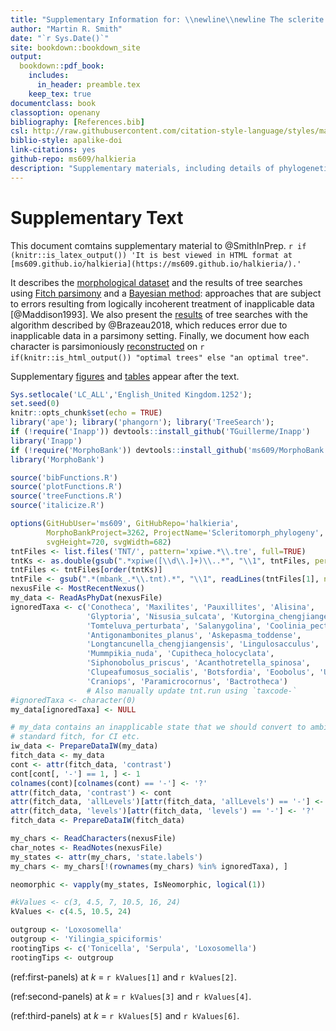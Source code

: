 ```yaml
--- 
title: "Supplementary Information for: \\newline\\newline The sclerite bearing ancestry of Lophotrochozoa"
author: "Martin R. Smith"
date: "`r Sys.Date()`"
site: bookdown::bookdown_site
output: 
  bookdown::pdf_book:
    includes:
      in_header: preamble.tex
    keep_tex: true
documentclass: book
classoption: openany
bibliography: [References.bib]
csl: http://raw.githubusercontent.com/citation-style-language/styles/master/apa-old-doi-prefix.csl
biblio-style: apalike-doi
link-citations: yes
github-repo: ms609/halkieria
description: "Supplementary materials, including details of phylogenetic analysis"
---
```


# Supplementary Text {-}

This document comtains supplementary material to @SmithInPrep.  `r if (knitr::is_latex_output()) 'It is best viewed in HTML format at [ms609.github.io/halkieria](https://ms609.github.io/halkieria/).'`

It describes the [morphological dataset](#dataset) and the results of tree searches using [Fitch parsimony](#fitch) and a [Bayesian method](#bayesian): approaches that are subject to errors resulting from logically incoherent treatment of inapplicable data [@Maddison1993].
We also present the  [results](#treesearch) of tree searches with the algorithm described by @Brazeau2018, which reduces error due to inapplicable data in a parsimony setting. Finally, we document how each character is parsimoniously [reconstructed](#reconstructions) on `r if(knitr::is_html_output()) "optimal trees" else "an optimal tree"`.

Supplementary [figures](#figures) and [tables](#table) appear after the text.

```r
Sys.setlocale('LC_ALL','English_United Kingdom.1252');
set.seed(0)
knitr::opts_chunk$set(echo = TRUE)
library('ape'); library('phangorn'); library('TreeSearch');
if (!require('Inapp')) devtools::install_github('TGuillerme/Inapp')
library('Inapp')
if (!require('MorphoBank')) devtools::install_github('ms609/MorphoBank')
library('MorphoBank')

source('bibFunctions.R')
source('plotFunctions.R')
source('treeFunctions.R')
source('italicize.R')
```

```R
options(GitHubUser='ms609', GitHubRepo='halkieria', 
        MorphoBankProject=3262, ProjectName='Scleritomorph_phylogeny',
        svgHeight=720, svgWidth=682)
tntFiles <- list.files('TNT/', pattern='xpiwe.*\\.tre', full=TRUE)
tntKs <- as.double(gsub(".*xpiwe([\\d\\.]+)\\..*", "\\1", tntFiles, perl=TRUE))
tntFiles <- tntFiles[order(tntKs)]
tntFile <- gsub(".*(mbank_.*\\.tnt).*", "\\1", readLines(tntFiles[1], n=1))
nexusFile <- MostRecentNexus()
my_data <- ReadAsPhyDat(nexusFile)
ignoredTaxa <- c('Conotheca', 'Maxilites', 'Pauxillites', 'Alisina',
                 'Glyptoria', 'Nisusia_sulcata', 'Kutorgina_chengjiangensis',
                 'Tomteluva_perturbata', 'Salanygolina', 'Coolinia_pecten',
                 'Antigonambonites_planus', 'Askepasma_toddense',
                 'Longtancunella_chengjiangensis', 'Lingulosacculus', 
                 'Mummpikia_nuda', 'Cupitheca_holocyclata',
                 'Siphonobolus_priscus', 'Acanthotretella_spinosa',
                 'Clupeafumosus_socialis', 'Botsfordia', 'Eoobolus', 'Ussunia',
                 'Craniops', 'Paramicrocornus', 'Bactrotheca')
                 # Also manually update tnt.run using `taxcode-`
#ignoredTaxa <- character(0)
my_data[ignoredTaxa] <- NULL

# my_data contains an inapplicable state that we should convert to ambiguous for 
# standard fitch, for CI etc.
iw_data <- PrepareDataIW(my_data)
fitch_data <- my_data
cont <- attr(fitch_data, 'contrast')
cont[cont[, '-'] == 1, ] <- 1
colnames(cont)[colnames(cont) == '-'] <- '?'
attr(fitch_data, 'contrast') <- cont
attr(fitch_data, 'allLevels')[attr(fitch_data, 'allLevels') == '-'] <- '?'
attr(fitch_data, 'levels')[attr(fitch_data, 'levels') == '-'] <- '?'
fitch_data <- PrepareDataIW(fitch_data)

my_chars <- ReadCharacters(nexusFile)
char_notes <- ReadNotes(nexusFile)
my_states <- attr(my_chars, 'state.labels')
my_chars <- my_chars[!(rownames(my_chars) %in% ignoredTaxa), ]

neomorphic <- vapply(my_states, IsNeomorphic, logical(1))

#kValues <- c(3, 4.5, 7, 10.5, 16, 24)
kValues <- c(4.5, 10.5, 24)

outgroup <- 'Loxosomella'
outgroup <- 'Yilingia_spiciformis'
rootingTips <- c('Tonicella', 'Serpula', 'Loxosomella')
rootingTips <- outgroup
```

(ref:first-panels) at _k_ = `r kValues[1]` and `r kValues[2]`.

(ref:second-panels) at _k_ = `r kValues[3]` and `r kValues[4]`.

(ref:third-panels) at _k_ = `r kValues[5]` and `r kValues[6]`.


